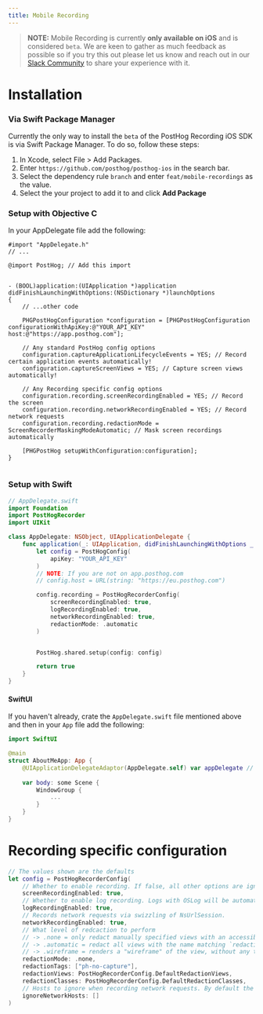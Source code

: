 ```yaml
---
title: Mobile Recording
---
```


> **NOTE:** Mobile Recording is currently **only available on iOS** and is considered `beta`. We are keen to gather as much feedback as possible so if you try this out please let us know and reach out in our [Slack Community](/slack) to share your experience with it.


# Installation

### Via Swift Package Manager

Currently the only way to install the `beta` of the PostHog Recording iOS SDK is via Swift Package Manager. To do so, follow these steps:

1. In Xcode, select File > Add Packages.
2. Enter `https://github.com/posthog/posthog-ios` in the search bar.
3. Select the dependency rule `branch` and enter `feat/mobile-recordings` as the value.
4. Select the your project to add it to and click **Add Package**


### Setup with Objective C


In your AppDelegate file add the following:

```objc
#import "AppDelegate.h"
// ...

@import PostHog; // Add this import


- (BOOL)application:(UIApplication *)application didFinishLaunchingWithOptions:(NSDictionary *)launchOptions
{
    // ...other code

    PHGPostHogConfiguration *configuration = [PHGPostHogConfiguration configurationWithApiKey:@"YOUR_API_KEY" host:@"https://app.posthog.com"];

    // Any standard PostHog config options
    configuration.captureApplicationLifecycleEvents = YES; // Record certain application events automatically!
    configuration.captureScreenViews = YES; // Capture screen views automatically!
    
    // Any Recording specific config options
    configuration.recording.screenRecordingEnabled = YES; // Record the screen
    configuration.recording.networkRecordingEnabled = YES; // Record network requests
    configuration.recording.redactionMode = ScreenRecorderMaskingModeAutomatic; // Mask screen recordings automatically

    [PHGPostHog setupWithConfiguration:configuration];
}


```

### Setup with Swift


```swift
// AppDelegate.swift
import Foundation
import PostHogRecorder
import UIKit

class AppDelegate: NSObject, UIApplicationDelegate {
    func application(_: UIApplication, didFinishLaunchingWithOptions _: [UIApplication.LaunchOptionsKey: Any]? = nil) -> Bool {
        let config = PostHogConfig(
            apiKey: "YOUR_API_KEY"
        )
        // NOTE: If you are not on app.posthog.com 
        // config.host = URL(string: "https://eu.posthog.com")

        config.recording = PostHogRecorderConfig(
            screenRecordingEnabled: true,
            logRecordingEnabled: true,
            networkRecordingEnabled: true,
            redactionMode: .automatic
        )


        PostHog.shared.setup(config: config)

        return true
    }
}
```


#### SwiftUI
If you haven't already, crate the `AppDelegate.swift` file mentioned above and then in your `App` file add the following:

```swift
import SwiftUI

@main
struct AboutMeApp: App {
    @UIApplicationDelegateAdaptor(AppDelegate.self) var appDelegate // Add this if not already there
    
    var body: some Scene {
        WindowGroup {
            ...
        }
    }
}
```


# Recording specific configuration

```swift
// The values shown are the defaults
let config = PostHogRecorderConfig(
    // Whether to enable recording. If false, all other options are ignored
    screenRecordingEnabled: true,
    // Whether to enable log recording. Logs with OSLog will be automatically recorded or you can log directly with PostHog.shared.recorder.log()
    logRecordingEnabled: true,
    // Records network requests via swizzling of NsUrlSession.
    networkRecordingEnabled: true,
    // What level of redcaction to perform
    // -> .none = only redact manually specified views with an accessibilityId matching what is specified in `redactionTags`.
    // -> .automatic = redact all views with the name matching `redactionViews` and all classes matching `redactionClasses`
    // -> .wireframe = renders a "wireframe" of the view, without any text or images
    redactionMode: .none,
    redactionTags: ["ph-no-capture"],
    redactionViews: PostHogRecorderConfig.DefaultRedactionViews,
    redactionClasses: PostHogRecorderConfig.DefaultRedactionClasses,
    // Hosts to ignore when recording network requests. By default the PostHog API host is ignored
    ignoreNetworkHosts: []
)
```


